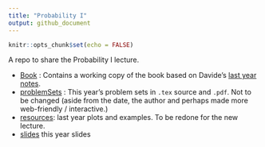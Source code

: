 ```yaml
---
title: "Probability I"
output: github_document
---
```


```r
knitr::opts_chunk$set(echo = FALSE)
```

A repo to share the Probability I lecture. 

- [Book](/book) : Contains a working copy of the book based on Davide's [last year notes](/lecture2020).
- [problemSets](/problemSets) : This year's problem sets in `.tex` source and `.pdf`. Not to be changed (aside from the date, the author and perhaps made more web-friendly / interactive.)
- [resources](/resources): last year plots and examples. To be redone for the new lecture. 
- [slides](/slides) this year slides

